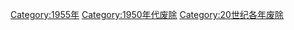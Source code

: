 {{discat|195|5|1949|1960}}
{{Commonscat|1955 disestablishments}}

[[Category:1955年|Category:1955年]]
[[Category:1950年代废除|Category:1950年代废除]]
[[Category:20世纪各年废除|Category:20世纪各年废除]]